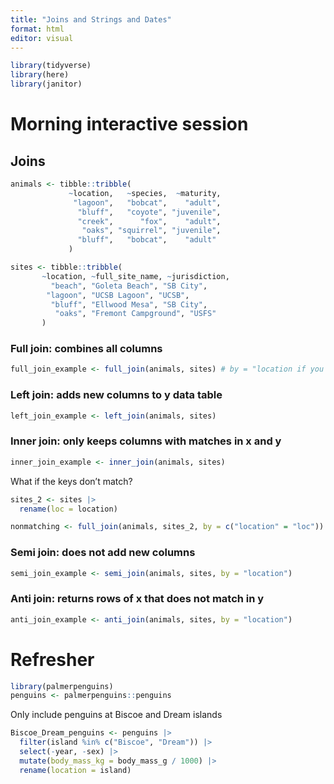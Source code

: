 ```yaml
---
title: "Joins and Strings and Dates"
format: html
editor: visual
---
```


```r
library(tidyverse)
library(here)
library(janitor)
```

# Morning interactive session

## Joins

```r
animals <- tibble::tribble(
             ~location,   ~species,  ~maturity,
              "lagoon",   "bobcat",    "adult",
               "bluff",   "coyote", "juvenile",
               "creek",      "fox",    "adult",
                "oaks", "squirrel", "juvenile",
               "bluff",   "bobcat",    "adult"
             )

sites <- tibble::tribble(
       ~location, ~full_site_name, ~jurisdiction,
         "beach", "Goleta Beach", "SB City",
        "lagoon", "UCSB Lagoon", "UCSB",
         "bluff", "Ellwood Mesa", "SB City",
          "oaks", "Fremont Campground", "USFS"
       )

```

### Full join: combines all columns

```r
full_join_example <- full_join(animals, sites) # by = "location if you want to be explicit) 
```

### Left join: adds new columns to y data table

```r
left_join_example <- left_join(animals, sites)
```

### Inner join: only keeps columns with matches in x and y

```r
inner_join_example <- inner_join(animals, sites)
```

What if the keys don't match?

```r
sites_2 <- sites |> 
  rename(loc = location)

nonmatching <- full_join(animals, sites_2, by = c("location" = "loc"))
```

### Semi join: does not add new columns

```r
semi_join_example <- semi_join(animals, sites, by = "location")
```

### Anti join: returns rows of x that does not match in y

```r
anti_join_example <- anti_join(animals, sites, by = "location")
```

## 

# Refresher 

```r
library(palmerpenguins)
penguins <- palmerpenguins::penguins
```

Only include penguins at Biscoe and Dream islands

```r
Biscoe_Dream_penguins <- penguins |> 
  filter(island %in% c("Biscoe", "Dream")) |> 
  select(-year, -sex) |> 
  mutate(body_mass_kg = body_mass_g / 1000) |> 
  rename(location = island)


```

